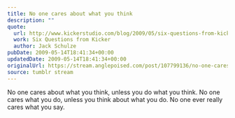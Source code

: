 ```yaml
---
title: No one cares about what you think
description: ""
quote:
  url: http://www.kickerstudio.com/blog/2009/05/six-questions-from-kicker-jack-schulze/
  work: Six Questions from Kicker
  author: Jack Schulze
pubDate: 2009-05-14T18:41:34+00:00
updatedDate: 2009-05-14T18:41:34+00:00
originalUrl: https://stream.anglepoised.com/post/107799136/no-one-cares-about-what-you-think-unless-you-do
source: tumblr stream
---
```


No one cares about what you think, unless you do what you think. No one cares what you do, unless you think about what you do. No one ever really cares what you say.

